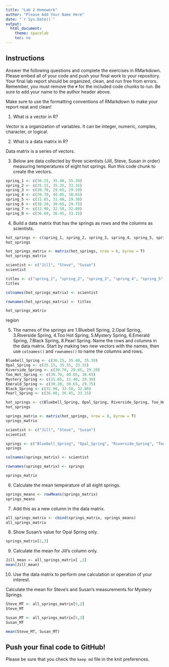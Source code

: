 ```yaml
---
title: "Lab 2 Homework"
author: "Please Add Your Name Here"
date: "`r Sys.Date()`"
output:
  html_document:
    theme: spacelab
    toc: no
---
```


## Instructions
Answer the following questions and complete the exercises in RMarkdown. Please embed all of your code and push your final work to your repository. Your final lab report should be organized, clean, and run free from errors. Remember, you must remove the `#` for the included code chunks to run. Be sure to add your name to the author header above.  

Make sure to use the formatting conventions of RMarkdown to make your report neat and clean!  

1. What is a vector in R?  

Vector is a organization of variables. It can be integer, numeric, complex, character, or logical.

2. What is a data matrix in R? 

Data matrix is a series of vectors.

3. Below are data collected by three scientists (Jill, Steve, Susan in order) measuring temperatures of eight hot springs. Run this code chunk to create the vectors.  
```r
spring_1 <- c(36.25, 35.40, 35.30)
spring_2 <- c(35.15, 35.35, 33.35)
spring_3 <- c(30.70, 29.65, 29.20)
spring_4 <- c(39.70, 40.05, 38.65)
spring_5 <- c(31.85, 31.40, 29.30)
spring_6 <- c(30.20, 30.65, 29.75)
spring_7 <- c(32.90, 32.50, 32.80)
spring_8 <- c(36.80, 36.45, 33.15)
```

4. Build a data matrix that has the springs as rows and the columns as scientists.  
```r
hot_springs <- c(spring_1, spring_2, spring_3, spring_4, spring_5, spring_6, spring_7, spring_8)
hot_springs
```
```r
hot_springs_matrix <- matrix(hot_springs, nrow = 8, byrow = T)
hot_springs_matrix
```
```r
scientist <- c("Jill", "Steve", "Susan")
scientist
```
```r
titles <- c("spring_1", "spring_2", "spring_3", "spring_4", "spring_5", "spring_6", "spring_7", "spring_8")
titles
```
```r
colnames(hot_springs_matrix) <- scientist
```
```r
rownames(hot_springs_matrix) <- titles
```
```r
hot_springs_matrix
```
region

5. The names of the springs are 1.Bluebell Spring, 2.Opal Spring, 3.Riverside Spring, 4.Too Hot Spring, 5.Mystery Spring, 6.Emerald Spring, 7.Black Spring, 8.Pearl Spring. Name the rows and columns in the data matrix. Start by making two new vectors with the names, then use `colnames()` and `rownames()` to name the columns and rows.

```r
Bluebell_Spring <- c(36.25, 35.40, 35.30)
Opal_Spring <- c(35.15, 35.35, 33.35)
Riverside_Spring <- c(30.70, 29.65, 29.20)
Too_Hot_Spring <- c(39.70, 40.05, 38.65)
Mystery_Spring <- c(31.85, 31.40, 29.30)
Emerald_Spring <- c(30.20, 30.65, 29.75)
Black_Spring <- c(32.90, 32.50, 32.80)
Pearl_Spring <- c(36.80, 36.45, 33.15)
```
```r
hot_springs <- c(Bluebell_Spring, Opal_Spring, Riverside_Spring, Too_Hot_Spring, Mystery_Spring, Emerald_Spring, Black_Spring, Pearl_Spring)
hot_springs
```
```r
springs_matrix <- matrix(hot_springs, nrow = 8, byrow = T)
springs_matrix
```

```r
scientist <- c("Jill", "Steve", "Susan")
scientist
```
```r
springs <- c("Bluebell_Spring", "Opal_Spring", "Riverside_Spring", "Too_Hot_Spring", "Mystery_Spring", "Emerald_Spring", "Black_Spring", "Pearl_Spring")
springs
```
```r
colnames(springs_matrix) <- scientist
```
```r
rownames(springs_matrix) <- springs
```

```r
springs_matrix
```

6. Calculate the mean temperature of all eight springs.
```r
springs_means <- rowMeans(springs_matrix)
springs_means
```
7. Add this as a new column in the data matrix.  
```r
all_springs_matrix <- cbind(springs_matrix, springs_means)
all_springs_matrix
```
8. Show Susan's value for Opal Spring only.
```r
springs_matrix[2,3]
```
9. Calculate the mean for Jill's column only.  
```r
Jill_mean <- all_springs_matrix[ ,1]
mean(Jill_mean)
```

10. Use the data matrix to perform one calculation or operation of your interest.

Calculate the mean for Steve's and Susan's measurements for Mystery Springs.
```r
Steve_MT <- all_springs_matrix[5,2]
Steve_MT
```
```r
Susan_MT <- all_springs_matrix[5,3]
Susan_MT
```
```r
mean(Steve_MT, Susan_MT)
```


## Push your final code to GitHub!
Please be sure that you check the `keep md` file in the knit preferences.  